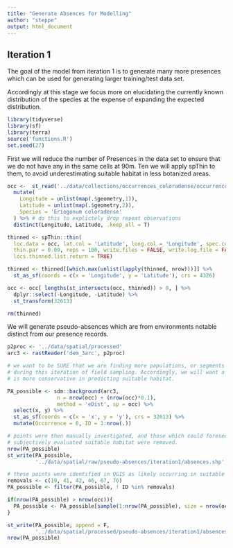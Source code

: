 ```yaml
---
title: "Generate Absences for Modelling"
author: "steppe"
output: html_document
---
```


## Iteration 1
The goal of the model from iteration 1 is to generate many more presences which 
can be used for generating larger training/test data set. 

Accordingly at this stage we focus more on elucidating the currently known 
distribution of the species at the expense of expanding the expected distribution. 

```r
library(tidyverse)
library(sf)
library(terra)
source('functions.R')
set.seed(27)
```



First we will reduce the number of Presences in the data set to ensure that we do not have any in the same cells at 90m. 
Ten we will apply spThin to them, to avoid underestimating suitable habitat in less botanized areas. 
```r

occ <-  st_read('../data/collections/occurrences_coloradense/occurrences.shp', quiet = T) %>% 
  mutate(
    Longitude = unlist(map(.$geometry,1)),
    Latitude = unlist(map(.$geometry,2)), 
    Species = 'Eriogonum coloradense'
  ) %>% # do this to explictely drop repeat observations
  distinct(Longitude, Latitude, .keep_all = T)

thinned <- spThin::thin(
  loc.data = occ, lat.col = 'Latitude', long.col = 'Longitude', spec.col = 'Species',
  thin.par = 0.09, reps = 100, write.files = FALSE, write.log.file = FALSE, 
  locs.thinned.list.return = TRUE)

thinned <- thinned[[which.max(unlist(lapply(thinned, nrow)))]] %>% 
  st_as_sf(coords = c(x = 'Longitude', y = 'Latitude'), crs = 4326)

occ <- occ[ lengths(st_intersects(occ, thinned)) > 0, ] %>% 
  dplyr::select(-Longitude, -Latitude) %>% 
  st_transform(32613)

rm(thinned)
```

We will generate pseudo-absences which are from environments notable distinct from our presence records. 
```r

p2proc <- '../data/spatial/processed'
arc3 <- rastReader('dem_3arc', p2proc) 

# we want to be SURE that we are finding more populations, or segments of populations
# during this iteration of field sampling. Accordingly, we will want a model which 
# is more conservative in predicting suitable habitat. 

PA_possible <- sdm::background(arc3, 
                n = nrow(occ) + (nrow(occ)*0.1),
                method = 'eDist', sp = occ) %>% 
  select(x, y) %>% 
  st_as_sf(coords = c(x = 'x', y = 'y'), crs = 32613) %>% 
  mutate(Occurrence = 0, ID = 1:nrow(.))

# points were then manually investigated, and those which could foresee-ably be within
# subjectively evaluated suitable habitat were removed. 
nrow(PA_possible)
st_write(PA_possible, 
         '../data/spatial/raw/pseudo-absences/iteration1/absences.shp', append = F)

# these points were identified in QGIS as likely occurring in suitable habitat. 
removals <- c(19, 41, 42, 46, 67, 76)
PA_possible <- filter(PA_possible, ! ID %in% removals)

if(nrow(PA_possible) > nrow(occ)){
  PA_possible <- PA_possible[sample(1:nrow(PA_possible), size = nrow(occ)),]
}

st_write(PA_possible, append = F,
         '../data/spatial/processed/pseudo-absences/iteration1/absences.shp')
nrow(PA_possible)
```

